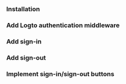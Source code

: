 
<TutorialTip />

### Installation

<Installation />

### Add Logto authentication middleware

<AddMiddleware />

### Add sign-in

<AddSignIn />

### Add sign-out

<AddSignOut />

### Implement sign-in/sign-out buttons

<ImplementButtons />

<TestYourIntegration sdk=".NET Core (MVC)" />
